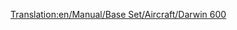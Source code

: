 [[Translation:en/Manual/Base Set/Aircraft/Darwin 600]]

{{es/Manual/Base Set/Aircraft/Aeronaves|Nombre=Darwin 600
|Imagen=[[File:en/Manual/Base Set/Aircraft/AirbusA330.png|Darwin 600]]
|Precio=110.742 € (55.371 £)
|Velocidad=947 km/h (592 mph)
|Coste-anual=12.936 € (6,468 £)
|Diseño=1981
|Duración=25
|Capacidad=240 pasajeros y 25 sacos de correo
|
|Descripción=Avión estándar, usarlo en aeropuertos grandes.
|Vida-real=Boeing 777
}}